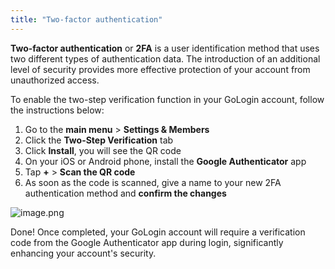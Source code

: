 ```yaml
---
title: "Two-factor authentication"
---
```


**Two-factor authentication** or **2FA** is a user identification method that uses two different types of authentication data. The introduction of an additional level of security provides more effective protection of your account from unauthorized access.

To enable the two-step verification function in your GoLogin account, follow the instructions below:

1. Go to the **main menu** \> **Settings & Members**
2. Click the **Two-Step Verification** tab
3. Click **Install**, you will see the QR code
4. On your iOS or Android phone, install the **Google Authenticator** app
5. Tap **\+** \> **Scan the QR code**
6. As soon as the code is scanned, give a name to your new 2FA authentication method and **confirm the changes**

![image.png](/images/image.png)

Done\! Once completed, your GoLogin account will require a verification code from the Google Authenticator app during login, significantly enhancing your account's security.